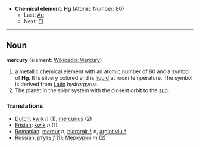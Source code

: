 *'''Chemical element''': '''Hg''' (Atomic Number: 80)
**Last: [[Gold|Au]]
**Next: [[Thallium|Tl]]
----
== Noun ==
'''mercury''' (element: [[en:Mercury (element)|Wikipedia:Mercury]])

#a metallic chemical element with an atomic number of 80 and a symbol of '''Hg'''.  It is silvery colored and is [[liquid]] at room temperature.  The symbol is derived from [[Latin]] ''hydrargyrus''.
#The planet in the solar system with the closest orbit to the [[sun]].

===Translations===
*[[Dutch]]: [[kwik]] ''n'' (1), [[mercurius]] (2)
*[[Frisian]]: [[kwik]] ''n'' (1)
*[[Romanian]]: [[mercur]] ''n'', [[hidrargir †]] ''n'', [[argint viu †]]
*[[Russian]]: [[ртуть]] ''f'' (1); [[Меркурий]] ''m'' (2)